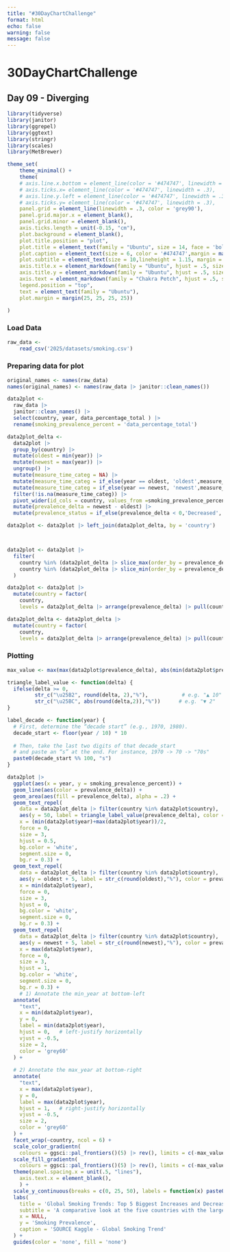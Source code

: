 ```yaml
---
title: "#30DayChartChallenge"
format: html
echo: false
warning: false
message: false
---
```


# 30DayChartChallenge
## Day 09 -  Diverging

```r
library(tidyverse)
library(janitor)
library(ggrepel)
library(ggtext)
library(stringr)
library(scales)
library(MetBrewer)

theme_set(
    theme_minimal() +
    theme(
    # axis.line.x.bottom = element_line(color = '#474747', linewidth = .3),
    # axis.ticks.x= element_line(color = '#474747', linewidth = .3),
    # axis.line.y.left = element_line(color = '#474747', linewidth = .3),
    # axis.ticks.y= element_line(color = '#474747', linewidth = .3),
    panel.grid = element_line(linewidth = .3, color = 'grey90'),
    panel.grid.major.x = element_blank(),
    panel.grid.minor = element_blank(),
    axis.ticks.length = unit(-0.15, "cm"),
    plot.background = element_blank(),
    plot.title.position = "plot",
    plot.title = element_text(family = "Ubuntu", size = 14, face = 'bold'),
    plot.caption = element_text(size = 6, color = '#474747',margin = margin(10,0,0,0)),
    plot.subtitle = element_text(size = 10,lineheight = 1.15, margin = margin(0,0,20,0)),
    axis.title.x = element_markdown(family = "Ubuntu", hjust = .5, size = 9),
    axis.title.y = element_markdown(family = "Ubuntu", hjust = .5, size = 8),
    axis.text = element_markdown(family = "Chakra Petch", hjust = .5, size = 8, color = "#474747"),
    legend.position = "top",
    text = element_text(family = "Ubuntu"),
    plot.margin = margin(25, 25, 25, 25))

)
```

### Load Data
```r
raw_data <- 
    read_csv('2025/datasets/smoking.csv')
```

### Preparing data for plot
```r
original_names <- names(raw_data)
names(original_names) <- names(raw_data |> janitor::clean_names())

data2plot <- 
  raw_data |>
  janitor::clean_names() |>
  select(country, year, data_percentage_total ) |>
  rename(smoking_prevalence_percent = 'data_percentage_total') 

data2plot_delta <- 
  data2plot |>
  group_by(country) |>
  mutate(oldest = min(year)) |>
  mutate(newest = max(year)) |>
  ungroup() |>
  mutate(measure_time_categ = NA) |>
  mutate(measure_time_categ = if_else(year == oldest, 'oldest',measure_time_categ)) |>
  mutate(measure_time_categ = if_else(year == newest, 'newest',measure_time_categ)) |>
  filter(!is.na(measure_time_categ)) |>
  pivot_wider(id_cols = country, values_from =smoking_prevalence_percent , names_from = measure_time_categ) |>
  mutate(prevalence_delta = newest - oldest) |>
  mutate(prevalence_status = if_else(prevalence_delta < 0,'Decreased', 'Increased'))

data2plot <- data2plot |> left_join(data2plot_delta, by = 'country')



data2plot <- data2plot |>
  filter(
    country %in% (data2plot_delta |> slice_max(order_by = prevalence_delta, n = 6) |> pull(country)) |
    country %in% (data2plot_delta |> slice_min(order_by = prevalence_delta, n = 6) |> pull(country))
  )

data2plot <- data2plot |> 
  mutate(country = factor(
    country, 
    levels = data2plot_delta |> arrange(prevalence_delta) |> pull(country) |> unique()))

data2plot_delta <- data2plot_delta |>
  mutate(country = factor(
    country, 
    levels = data2plot_delta |> arrange(prevalence_delta) |> pull(country) |> unique()))
```

### Plotting
```r
max_value <- max(max(data2plot$prevalence_delta), abs(min(data2plot$prevalence_delta)))

triangle_label_value <- function(delta) {
  ifelse(delta >= 0,
         str_c("\u25B2", round(delta, 2),"%"),           # e.g. "▲ 10"
         str_c("\u25BC", abs(round(delta,2)),"%"))      # e.g. "▼ 2"
}

label_decade <- function(year) {
  # First, determine the “decade start” (e.g., 1970, 1980).
  decade_start <- floor(year / 10) * 10
  
  # Then, take the last two digits of that decade_start
  # and paste an “s” at the end. For instance, 1970 -> 70 -> "70s"
  paste0(decade_start %% 100, "s")
}

data2plot |>
  ggplot(aes(x = year, y = smoking_prevalence_percent)) +
  geom_line(aes(color = prevalence_delta)) +
  geom_area(aes(fill = prevalence_delta), alpha = .2) +
  geom_text_repel(
    data = data2plot_delta |> filter(country %in% data2plot$country), 
    aes(y = 50, label = triangle_label_value(prevalence_delta), color = prevalence_delta),
    x = (min(data2plot$year)+max(data2plot$year))/2,
    force = 0,
    size = 3,
    hjust = 0.5,
    bg.color = 'white', 
    segment.size = 0,
    bg.r = 0.3) +
  geom_text_repel(
    data = data2plot_delta |> filter(country %in% data2plot$country), 
    aes(y = oldest + 5, label = str_c(round(oldest),"%"), color = prevalence_delta),
    x = min(data2plot$year),
    force = 0,
    size = 3,
    hjust = 0,
    bg.color = 'white', 
    segment.size = 0,
    bg.r = 0.3) +
  geom_text_repel(
    data = data2plot_delta |> filter(country %in% data2plot$country), 
    aes(y = newest + 5, label = str_c(round(newest),"%"), color = prevalence_delta),
    x = max(data2plot$year),
    force = 0,
    size = 3,
    hjust = 1,
    bg.color = 'white', 
    segment.size = 0,
    bg.r = 0.3) +
    # 1) Annotate the min_year at bottom-left
  annotate(
    "text",
    x = min(data2plot$year),
    y = 0,
    label = min(data2plot$year),
    hjust = 0,   # left-justify horizontally
    vjust = -0.5,
    size = 2,
    color = 'grey60'
  ) +
  
  # 2) Annotate the max_year at bottom-right
  annotate(
    "text",
    x = max(data2plot$year),
    y = 0,
    label = max(data2plot$year),
    hjust = 1,   # right-justify horizontally
    vjust = -0.5, 
    size = 2,
    color = 'grey60'
  ) +
  facet_wrap(~country, ncol = 6) +
  scale_color_gradientn(
    colours = ggsci::pal_frontiers()(5) |> rev(), limits = c(-max_value,max_value)) +
  scale_fill_gradientn(
    colours = ggsci::pal_frontiers()(5) |> rev(), limits = c(-max_value,max_value)) +
  theme(panel.spacing.x = unit(.5, "lines"),
    axis.text.x = element_blank(),
    ) +
  scale_y_continuous(breaks = c(0, 25, 50), labels = function(x) paste0(x, "%")) +
  labs(
    title = 'Global Smoking Trends: Top 5 Biggest Increases and Decreases (1980–2012)',
    subtitle = 'A comparative look at the five countries with the largest rises and falls in smoking prevalence',
    x = NULL,
    y = 'Smoking Prevalence',
    caption = 'SOURCE Kaggle - Global Smoking Trend'
  ) +
  guides(color = 'none', fill = 'none')
```

